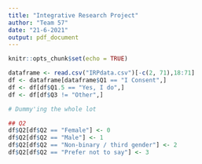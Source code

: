 ```yaml
---
title: "Integrative Research Project"
author: "Team 57"
date: "21-6-2021"
output: pdf_document
---
```


```r
knitr::opts_chunk$set(echo = TRUE)
```

```r
dataframe <- read.csv("IRPdata.csv")[-c(2, 71),18:71]
df <- dataframe[dataframe$Q1 == "I Consent",]
df <- df[df$Q1.5 == "Yes, I do",]
df <- df[df$Q3 != "Other",]
```

```r
# Dummy'ing the whole lot

## Q2
df$Q2[df$Q2 == "Female"] <- 0
df$Q2[df$Q2 == "Male"] <- 1
df$Q2[df$Q2 == "Non-binary / third gender"] <- 2
df$Q2[df$Q2 == "Prefer not to say"] <- 3


```

